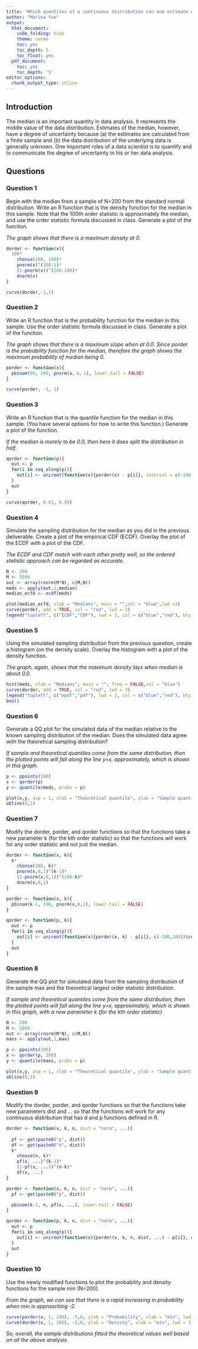 ```yaml
---
title: "Which quantiles of a continuous distribution can one estimate with more precision?"
author: "Marina Yue"
output:
  html_document:
    code_folding: hide
    theme: cosmo
    toc: yes
    toc_depth: 5
    toc_float: yes
  pdf_document:
    toc: yes
    toc_depth: '5'
editor_options:
  chunk_output_type: inline
---
```


## Introduction

The median is an important quantity in data analysis. It represents the middle value of the data distribution. Estimates of the median, however, have a degree of uncertainty because (a) the estimates are calculated from a finite sample and (b) the data distribution of the underlying data is generally unknown. One important roles of a data scientist is to quantify and to communicate the degree of uncertainty in his or her data analysis.

## Questions

### Question 1
Begin with the median from a sample of N=200 from the standard normal distribution. Write an R function that is the density function for the median in this sample. Note that the 100th order statistic is approximately the median, and use the order statistic formula discussed in class. Generate a plot of the function.

*The graph shows that there is a maximum density at 0.*
```r
dorder <- function(x){
  100*
    choose(200, 100)*
    pnorm(x)^(100-1)*
    (1-pnorm(x))^(200-100)*
    dnorm(x)
}

curve(dorder,-1,1)
```



### Question 2
Write an R function that is the probability function for the median in this sample. Use the order statistic formula discussed in class. Generate a plot of the function.

*The graph shows that there is a maximum slope when at 0.0. Since porder is the probability function for the median, therefore the graph shows the maximum probability of median being 0.*
```r
porder <- function(x){
  pbinom(99, 200, pnorm(x，0，1), lower.tail = FALSE)
}

curve(porder, -1, 1)
```



### Question 3
Write an R function that is the quantile function for the median in this sample. (You have several options for how to write this function.) Generate a plot of the function.

*If the median is morely to be 0.0, then here it does split the distribution in half.*       
```r
qorder <- function(p){
  out <- p
  for(i in seq_along(p)){
    out[i] <- uniroot(function(x){porder(x) - p[i]}, interval = c(-100,100))$root
  }
  out
}

curve(qorder, 0.01, 0.99)
```



### Question 4
Simulate the sampling distribution for the median as you did in the previous deliverable. Create a plot of the empirical CDF (ECDF). Overlay the plot of the ECDF with a plot of the CDF.

*The ECDF and CDF match with each other pretty well, so the ordered statistic approach can be regarded as accurate.*
```r
N <- 200
M <- 5000
out <- array(rnorm(M*N), c(M,N))
meds <- apply(out,1,median)
median_ecfd <- ecdf(meds)

plot(median_ecfd, xlab = "Medians", main = "",col = "blue",lwd =3)
curve(porder, add = TRUE, col = "red", lwd = 3)
legend("topleft", c("ECDF","CDF"), lwd = 3, col = c("blue","red"), bty = "n")
```



### Question 5
Using the simulated sampling distribution from the previous question, create a histogram (on the density scale). Overlay the histogram with a plot of the density function.

*The graph, again, shows that the maximum density lays when median is about 0.0.*
```r
hist(meds, xlab = "Medians", main = "", freq = FALSE,col = "blue")
curve(dorder, add = TRUE, col = "red", lwd = 3)
legend("topleft", c("epdf","pdf"), lwd = 3, col = c("blue","red"), bty = "n")
box()
```



### Question 6
Generate a QQ plot for the simulated data of the median relative to the known sampling distribution of the median. Does the simulated data agree with the theoretical sampling distribution?

*If sample and theoretical quantiles come from the same distribution, then the plotted points will fall along the line y=x, approximately, which is shown in this graph.*
```r
p <- ppoints(200)
x <- qorder(p)
y <- quantile(meds, probs = p)

plot(x,y, asp = 1, xlab = "Theoretical quantile", ylab = "Sample quantile")
abline(0,1)
```



### Question 7
Modify the dorder, porder, and qorder functions so that the functions take a new parameter k (for the kth order statistic) so that the functions will work for any order statistic and not just the median.
```r
dorder <- function(x, k){
  k*
    choose(200, k)*
    pnorm(x,0,1)^(k-1)*
    (1-pnorm(x,0,1))^(200-k)*
    dnorm(x,0,1)
}

porder <- function(x, k){
  pbinom(k-1, 200, pnorm(x,0,1), lower.tail = FALSE)
}

qorder <- function(p, k){
  out <- p
  for(i in seq_along(p)){
    out[i] <- uniroot(function(x){porder(x, k) - p[i]}, c(-100,100))$root
  }
  out
}
```



### Question 8
Generate the QQ plot for simulated data from the sampling distribution of the sample max and the theoretical largest order statistic distribution.

*If sample and theoretical quantiles come from the same distribution, then the plotted points will fall along the line y=x, approximately, which is shown in this graph, with a new parameter k (for the kth order statistic)*
```r
N <- 200
M <- 5000
out <- array(rnorm(M*N), c(M,N))
maxs <- apply(out,1,max)

p <- ppoints(200)
x <- qorder(p, 200)
y <- quantile(maxs, probs = p)

plot(x,y, asp = 1, xlab = "Theoretical quantile", ylab = "Sample quantile")
abline(0,1)

```



### Question 9
Modify the dorder, porder, and qorder functions so that the functions take new parameters dist and ... so that the functions will work for any continuous distribution that has d and p functions defined in R.
```r
dorder <- function(x, k, n, dist = "norm", ...){
  
  pf <- get(paste0("p", dist))
  df <- get(paste0("d", dist))
  k*
    choose(n, k)*
    pf(x, ...)^(k-1)*
    (1-pf(x, ...))^(n-k)*
    df(x, ...)
}

porder <- function(x, k, n, dist = "norm", ...){
  pf <- get(paste0("p", dist))

  pbinom(k-1, n, pf(x, ...), lower.tail = FALSE)
}

qorder <- function(p, k, n, dist = "norm", ...){
  out <- p
  for(i in seq_along(p)){
    out[i] <- uniroot(function(x){porder(x, k, n, dist, ...) - p[i]}, c(-100,100))$root
  }
  out
}
```



### Question 10
Use the newly modified functions to plot the probability and density functions for the sample min (N=200).

*From the graph, we can see that there is a rapid increasing in probability when min is approaching -2.*
```r
curve(porder(x, 1, 200), -5,0, ylab = "Probability", xlab = "min", lwd = 3)
curve(dorder(x, 1, 200), -5,0, ylab = "Density", xlab = "min", lwd = 3)
```

*So, overall, the sample distributions fitted the theoretical values well based on all the above analysis.*
